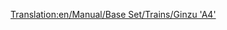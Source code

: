 [[Translation:en/Manual/Base Set/Trains/Ginzu 'A4']]
{{fr/Manual/Base Set/Trains/Train|Nom=Ginzu "A4"
|Image=[[File:en/Manual/Base Set/Trains/Ginzua4.png]]
|Coût=22 265£ (44 530$)
|Vitesse=128 km/h (80 mph)
|Poids=162 t
|Puissance=1200 cv (895 kW)
|Entretien=2 296£ (4 592$)
|Conception=1935
|Vie=20
|Capacité=N/A
|Description=Le train à vapeur le plus couramment utilisé, jusqu'à ce que les trains diésel deviennent disponibles. La Ginzu est disponible dès le début (si vous commencez autour de 1945), et est la plus rapide de toutes les locomotives à vapeur disponibles. Plus tard, la [[fr/Manual/Base Set/Trains/SH '8P'|SH "8P"]] deviendra disponible.
|Réalité=C'est une version renommée de la locomotive [https://www.wikipedia.org/wiki/fr:LNER Classe A4 British Gresley A4]. Une locomotive British Gresley A4, nommée "Mallard", détient le record de la locomotive à vapeur la plus rapide à 126 mph (202.8 km/h).<br/>
Pour plus d'information, voyez http://www.lner.info/locos/A/a4.shtml (en anglais).
}}